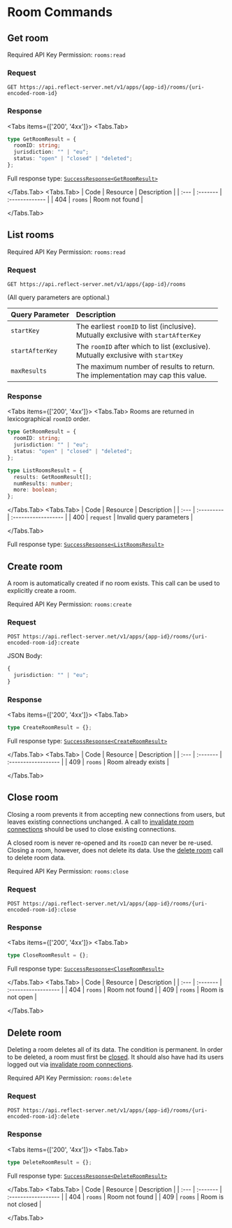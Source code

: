 
# Room Commands

## Get room

<Callout emoji="🔑">Required API Key Permission: `rooms:read`</Callout>

### Request

```http
GET https://api.reflect-server.net/v1/apps/{app-id}/rooms/{uri-encoded-room-id}
```

### Response

<Tabs items={['200', '4xx']}>
<Tabs.Tab>
```typescript
type GetRoomResult = {
  roomID: string;
  jurisdiction: "" | "eu";
  status: "open" | "closed" | "deleted";
};
```

Full response type: [`SuccessResponse<GetRoomResult>`](overview#responses)

</Tabs.Tab>
<Tabs.Tab>
| Code | Resource | Description    |
| :--- | :------- | :------------- |
| 404  | `rooms`  | Room not found |

</Tabs.Tab>
</Tabs>

## List rooms

<Callout emoji="🔑">Required API Key Permission: `rooms:read`</Callout>

### Request

```http
GET https://api.reflect-server.net/v1/apps/{app-id}/rooms
```

(All query parameters are optional.)

| Query Parameter | Description                                                                            |
| :-------------- | :------------------------------------------------------------------------------------- |
| `startKey`      | The earliest `roomID` to list (inclusive).<br/>Mutually exclusive with `startAfterKey` |
| `startAfterKey` | The `roomID` after which to list (exclusive).<br/>Mutually exclusive with `startKey`   |
| `maxResults`    | The maximum number of results to return.<br/>The implementation may cap this value.    |

### Response

<Tabs items={['200', '4xx']}>
<Tabs.Tab>
Rooms are returned in lexicographical `roomID` order.

```typescript
type GetRoomResult = {
  roomID: string;
  jurisdiction: "" | "eu";
  status: "open" | "closed" | "deleted";
};

type ListRoomsResult = {
  results: GetRoomResult[];
  numResults: number;
  more: boolean;
};
```

</Tabs.Tab>
<Tabs.Tab>
| Code | Resource   | Description         | 
| :--- | :--------- | :------------------ |
| 400  | `request`  | Invalid query parameters  |

</Tabs.Tab>
</Tabs>

Full response type: [`SuccessResponse<ListRoomsResult>`](overview#responses)

## Create room

A room is automatically created if no room exists. This call can be used to explicitly create a room.

<Callout emoji="🔑">Required API Key Permission: `rooms:create`</Callout>

### Request

```http
POST https://api.reflect-server.net/v1/apps/{app-id}/rooms/{uri-encoded-room-id}:create
```

JSON Body:

```typescript
{
  jurisdiction: "" | "eu";
}
```

### Response

<Tabs items={['200', '4xx']}>
<Tabs.Tab>

```typescript
type CreateRoomResult = {};
```

Full response type: [`SuccessResponse<CreateRoomResult>`](overview#responses)

</Tabs.Tab>
<Tabs.Tab>
| Code | Resource | Description         |
| :--- | :------- | :------------------ |
| 409  | `rooms`  | Room already exists |

</Tabs.Tab>
</Tabs>

## Close room

Closing a room prevents it from accepting new connections from users, but leaves
existing connections unchanged. A call to [invalidate room connections](connections#invalidate-room-connections)
should be used to close existing connections.

A closed room is never re-opened and its `roomID` can never be re-used.
Closing a room, however, does not delete its data. Use the
[delete room](#delete-room) call to delete room data.

<Callout emoji="🔑">Required API Key Permission: `rooms:close`</Callout>

### Request

```http
POST https://api.reflect-server.net/v1/apps/{app-id}/rooms/{uri-encoded-room-id}:close
```

### Response

<Tabs items={['200', '4xx']}>
<Tabs.Tab>

```typescript
type CloseRoomResult = {};
```

Full response type: [`SuccessResponse<CloseRoomResult>`](overview#responses)

</Tabs.Tab>
<Tabs.Tab>
| Code | Resource | Description         |
| :--- | :------- | :------------------ |
| 404  | `rooms`  | Room not found      |
| 409  | `rooms`  | Room is not open    |

</Tabs.Tab>
</Tabs>

## Delete room

Deleting a room deletes all of its data. The condition is permanent.
In order to be deleted, a room must first be [closed](#close-room). It should also
have had its users logged out via [invalidate room connections](connections#invalidate-room-connections).

<Callout emoji="🔑">Required API Key Permission: `rooms:delete`</Callout>

### Request

```http
POST https://api.reflect-server.net/v1/apps/{app-id}/rooms/{uri-encoded-room-id}:delete
```

### Response

<Tabs items={['200', '4xx']}>
<Tabs.Tab>


```typescript
type DeleteRoomResult = {};
```

Full response type: [`SuccessResponse<DeleteRoomResult>`](overview#responses)

</Tabs.Tab>
<Tabs.Tab>
| Code | Resource | Description         |
| :--- | :------- | :------------------ |
| 404  | `rooms`  | Room not found      |
| 409  | `rooms`  | Room is not closed  |

</Tabs.Tab>
</Tabs>